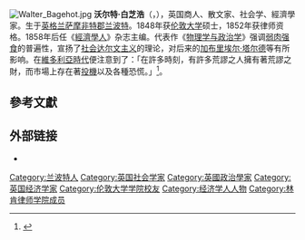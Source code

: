 [[File:Walter_Bagehot.jpg|thumb]]
'''沃尔特·白芝浩'''（{{lang|en|Walter Bagehot}}，{{bd|1826年|2月3日|1877年|3月24日}}），英国商人、散文家、社会学、經濟學家。生于[[英格兰|英格兰]][[索美塞特郡|萨摩非特郡]][[兰波特|兰波特]]。1848年获[[伦敦大学|伦敦大学]]硕士，1852年获律师资格。1858年后任《[[經濟學人|經濟學人]]》杂志主编。代表作《[[物理学与政治学|物理学与政治学]]》强调[[弱肉强食|弱肉强食]]的普遍性，宣扬了[[社会达尔文主义|社会达尔文主义]]的理论，对后来的[[加布里埃尔·塔尔德|加布里埃尔·塔尔德]]等有所影响。在[[維多利亞時代|維多利亞時代]]便注意到了：「在許多時刻，有許多荒謬之人擁有著荒謬之財，而市場上存在著[[投机|投機]]以及各種恐慌。」<ref name="青少年也懂的全球化">{{cite book |author=André Fourçans|others=''La mondialisation racontée à ma fille''（原名）|title= 《青少年也懂的全球化》|origyear= 2001|edition= 二版|publisher=博雅書屋| location = 台北市|date=2011-01-22|language= zh-tw|isbn=9789866614965|pages=31-234 |accessdate=2012-10}}</ref>。

== 參考文獻 ==
{{Reflist}}

== 外部链接 ==
* {{Wikiquote-inline}}

{{Authority control}}

{{DEFAULTSORT:Bagehot, Walter}}
[[Category:兰波特人|Category:兰波特人]]
[[Category:英国社会学家|Category:英国社会学家]]
[[Category:英國政治學家|Category:英國政治學家]]
[[Category:英国经济学家|Category:英国经济学家]]
[[Category:伦敦大学学院校友|Category:伦敦大学学院校友]]
[[Category:经济学人人物|Category:经济学人人物]]
[[Category:林肯律师学院成员|Category:林肯律师学院成员]]

{{UK-bio-stub}}